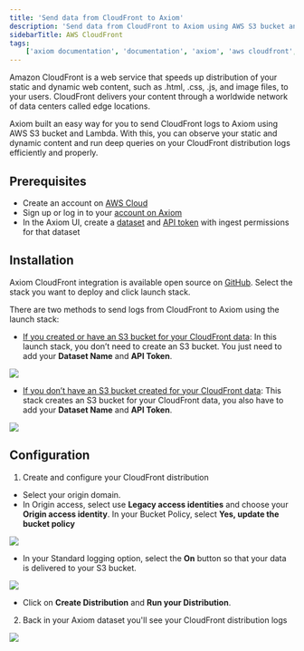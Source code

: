 ```yaml
---
title: 'Send data from CloudFront to Axiom'
description: 'Send data from CloudFront to Axiom using AWS S3 bucket and Lambda to monitor your static and dynamic content.'
sidebarTitle: AWS CloudFront
tags:
    ['axiom documentation', 'documentation', 'axiom', 'aws cloudfront', 'static content', 'dynamic content', 'aws s3', 'aws lambda']
---
```


Amazon CloudFront is a web service that speeds up distribution of your static and dynamic web content, such as .html, .css, .js, and image files, to your users. CloudFront delivers your content through a worldwide network of data centers called edge locations.

Axiom built an easy way for you to send CloudFront logs to Axiom using AWS S3 bucket and Lambda. With this, you can observe your static and dynamic content and run deep queries on your CloudFront distribution logs efficiently and properly.

## Prerequisites

- Create an account on [AWS Cloud](https://portal.aws.amazon.com/billing/signup#/start/email)
- Sign up or log in to your [account on Axiom](https://app.axiom.co/login?return_to=%2F)
- In the Axiom UI, create a [dataset](/docs/reference/datasets) and [API token](/docs/reference/tokens) with ingest permissions for that dataset

## Installation

Axiom CloudFront integration is available open source on [GitHub](https://github.com/axiomhq/axiom-cloudfront-lambda). Select the stack you want to deploy and click launch stack.

There are two methods to send logs from CloudFront to Axiom using the launch stack:

- [If you created or have an S3 bucket for your CloudFront data](https://us-east-2.console.aws.amazon.com/cloudformation/home?region=us-east-2#/stacks/create/template?stackName=CloudFront-Axiom&templateURL=https://axiom-cloudformation-stacks.s3.amazonaws.com/axiom-cloudfront-lambda-base-cloudformation-stack.yaml): In this launch stack, you don’t need to create an S3 bucket. You just need to add your **Dataset Name** and **API Token**.

<Frame>
  <img src="/doc-assets/shots/cloudfront3.png" />
</Frame>

- [If you don’t have an S3 bucket created for your CloudFront data](https://us-east-2.console.aws.amazon.com/cloudformation/home?region=us-east-2#/stacks/create/template?stackName=CloudFront-Axiom&templateURL=https://axiom-cloudformation-stacks.s3.amazonaws.com/axiom-cloudfront-lambda-cloudformation-stack.yaml): This stack creates an S3 bucket for your CloudFront data, you also have to add your **Dataset Name** and **API Token**.

<Frame>
  <img src="/doc-assets/shots/cloudfront4.png" />
</Frame>

## Configuration

1. Create and configure your CloudFront distribution

- Select your origin domain.
- In Origin access, select use **Legacy access identities** and choose your **Origin access identity**. In your Bucket Policy, select **Yes, update the bucket policy**

<Frame>
  <img src="/doc-assets/shots/cloudfront5.png" />
</Frame>

- In your Standard logging option, select the **On** button so that your data is delivered to your S3 bucket.

<Frame>
  <img src="/doc-assets/shots/cloudfront6.png" />
</Frame>

- Click on **Create Distribution** and **Run your Distribution**.

2. Back in your Axiom dataset you'll see your CloudFront distribution logs

<Frame>
  <img src="/doc-assets/shots/cloudfront-1.png" />
</Frame>
